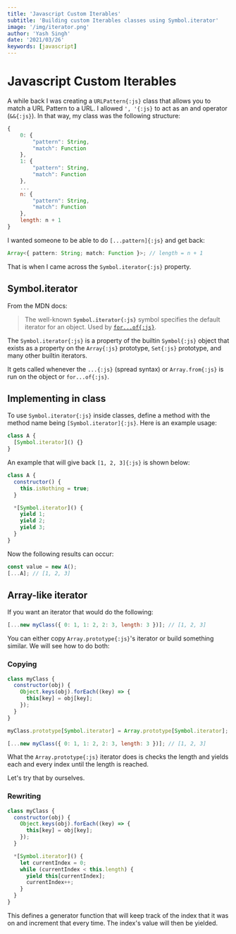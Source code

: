 ```yaml
---
title: 'Javascript Custom Iterables'
subtitle: 'Building custom Iterables classes using Symbol.iterator'
image: '/img/iterator.png'
author: 'Yash Singh'
date: '2021/03/26'
keywords: [javascript]
---
```


# Javascript Custom Iterables

A while back I was creating a `URLPattern{:js}` class that allows you to match a URL
Pattern to a URL. I allowed `', '{:js}` to act as an and operator (`&&{:js}`). In that way,
my class was the following structure:

```js
{
    0: {
        "pattern": String,
        "match": Function
    },
    1: {
        "pattern": String,
        "match": Function
    },
    ...
    n: {
        "pattern": String,
        "match": Function
    },
    length: n + 1
}
```

I wanted someone to be able to do `[...pattern]{:js}` and get back:

```typescript
Array<{ pattern: String; match: Function }>; // length = n + 1
```

That is when I came across the `Symbol.iterator{:js}` property.

## Symbol.iterator

From the MDN docs:

> The well-known **`Symbol.iterator{:js}`** symbol specifies the default iterator for
> an object. Used by [`for...of{:js}`](https://developer.mozilla.org/en-US/docs/Web/JavaScript/Reference/Statements/for...of).

The `Symbol.iterator{:js}` is a property of the builtin `Symbol{:js}` object that exists
as a property on the `Array{:js}` prototype, `Set{:js}` prototype, and many other builtin iterators.

It gets called whenever the `...{:js}` (spread syntax) or `Array.from{:js}` is run on the
object or `for...of{:js}`.

## Implementing in class

To use `Symbol.iterator{:js}` inside classes, define a method with the method name being
`[Symbol.iterator]{:js}`. Here is an example usage:

```js
class A {
  [Symbol.iterator]() {}
}
```

An example that will give back `[1, 2, 3]{:js}` is shown below:

```js
class A {
  constructor() {
    this.isNothing = true;
  }

  *[Symbol.iterator]() {
    yield 1;
    yield 2;
    yield 3;
  }
}
```

Now the following results can occur:

```js
const value = new A();
[...A]; // [1, 2, 3]
```

## Array-like iterator

If you want an iterator that would do the following:

```js
[...new myClass({ 0: 1, 1: 2, 2: 3, length: 3 })]; // [1, 2, 3]
```

You can either copy `Array.prototype{:js}`'s iterator or build something similar. We
will see how to do both:

### Copying

```js
class myClass {
  constructor(obj) {
    Object.keys(obj).forEach((key) => {
      this[key] = obj[key];
    });
  }
}

myClass.prototype[Symbol.iterator] = Array.prototype[Symbol.iterator];

[...new myClass({ 0: 1, 1: 2, 2: 3, length: 3 })]; // [1, 2, 3]
```

What the `Array.prototype{:js}` iterator does is checks the length and yields each and
every index until the length is reached.

Let's try that by ourselves.

### Rewriting

```js
class myClass {
  constructor(obj) {
    Object.keys(obj).forEach((key) => {
      this[key] = obj[key];
    });
  }

  *[Symbol.iterator]() {
    let currentIndex = 0;
    while (currentIndex < this.length) {
      yield this[currentIndex];
      currentIndex++;
    }
  }
}
```

This defines a generator function that will keep track of the index that it was
on and increment that every time. The index's value will then be yielded.
